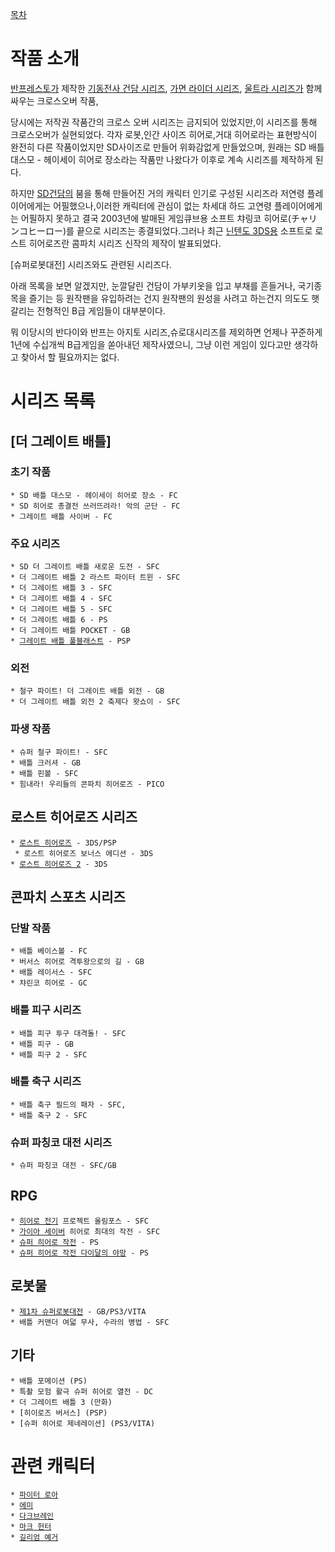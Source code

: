 [[목차]]

= 작품 소개 =
[[반프레스토]]가 제작한 [[기동전사 건담 시리즈]], [[가면 라이더 시리즈]], [[울트라 시리즈]]가 함께 싸우는 크로스오버 작품,

당시에는 저작권 작품간의 크로스 오버 시리즈는 금지되어 있었지만,이 시리즈를 통해 크로스오버가 실현되었다. 각자 로봇,인간 사이즈 히어로,거대 히어로라는 표현방식이 완전히 다른 작품이었지만 SD사이즈로 만들어 위화감없게 만들었으며, 원래는 SD 배틀 대스모 - 헤이세이 히어로 장소라는 작품만 나왔다가 이후로 계속 시리즈를 제작하게 된다.

하지만 [[SD건담]]의 붐을 통해 만들어진 거의 캐릭터 인기로 구성된 시리즈라 저연령 플레이어에게는 어필했으나,이러한 캐릭터에 관심이 없는 차세대 하드 고연령 플레이어에게는 어필하지 못하고 결국 2003년에 발매된 게임큐브용 소프트 챠링코 히어로(チャリンコヒーロー)를 끝으로 시리즈는 종결되었다.그러나 최근 [[닌텐도 3DS]]용 소프트로 로스트 히어로즈란 콤파치 시리즈 신작의 제작이 발표되었다.

[슈퍼로봇대전] 시리즈와도 관련된 시리즈다.

아래 목록을 보면 알겠지만, 눈깔달린 건담이 가부키옷을 입고 부채를 흔들거나, 국기종목을 즐기는 등 원작팬을 유입하려는 건지 원작팬의 원성을 사려고 하는건지 의도도 햇갈리는 전형적인 B급 게임들이 대부분이다.

뭐 이당시의 반다이와 반프는 아지토 시리즈,슈로대시리즈를 제외하면 언제나 꾸준하게 1년에 수십개씩 B급게임을 쏟아내던 제작사였으니, 그냥 이런 게임이 있다고만 생각하고 찾아서 할 필요까지는 없다.

= 시리즈 목록 =
== [더 그레이트 배틀] ==
=== 초기 작품 ===
 * SD 배틀 대스모 - 헤이세이 히어로 장소 - FC
 * SD 히어로 총결전 쓰러뜨려라! 악의 군단 - FC 
 * 그레이트 배틀 사이버 - FC
=== 주요 시리즈 ===
 * SD 더 그레이트 배틀 새로운 도전 - SFC
 * 더 그레이트 배틀 2 라스트 파이터 트윈 - SFC
 * 더 그레이트 배틀 3 - SFC
 * 더 그레이트 배틀 4 - SFC
 * 더 그레이트 배틀 5 - SFC
 * 더 그레이트 배틀 6 - PS
 * 더 그레이트 배틀 POCKET - GB
 * [[그레이트 배틀 풀블래스트]] - PSP
=== 외전 ===
 * 철구 파이트! 더 그레이트 배틀 외전 - GB
 * 더 그레이트 배틀 외전 2 축제다 왓쇼이 - SFC
=== 파생 작품 ===
 * 슈퍼 철구 파이트! - SFC
 * 배틀 크러셔 - GB
 * 배틀 핀볼 - SFC
 * 힘내라! 우리들의 콘파치 히어로즈 - PICO 

== 로스트 히어로즈 시리즈 ==
 * [[로스트 히어로즈]] - 3DS/PSP
  * 로스트 히어로즈 보너스 에디션 - 3DS
 * [[로스트 히어로즈 2]] - 3DS
== 콘파치 스포츠 시리즈 ==
=== 단발 작품 ===
 * 배틀 베이스볼 - FC
 * 버서스 히어로 격투왕으로의 길 - GB
 * 배틀 레이서스 - SFC
 * 챠린코 히어로 - GC
=== 배틀 피구 시리즈 ===
 * 배틀 피구 투구 대격돌! - SFC
 * 배틀 피구 - GB
 * 배틀 피구 2 - SFC
=== 배틀 축구 시리즈 ===
 * 배틀 축구 필드의 패자 - SFC,
 * 배틀 축구 2 - SFC
=== 슈퍼 파칭코 대전 시리즈 ===
 * 슈퍼 파칭코 대전 - SFC/GB
== RPG ==
 * [[히어로 전기]] 프로젝트 올림포스 - SFC
 * [[가이아 세이버]] 히어로 최대의 작전 - SFC
 * [[슈퍼 히어로 작전]] - PS
 * [[슈퍼 히어로 작전 다이달의 야망]] - PS

== 로봇물 ==
 * [[제1차 슈퍼로봇대전]] - GB/PS3/VITA
 * 배틀 커맨더 여덟 무사, 수라의 병법 - SFC
== 기타 ==
 * 배틀 포메이션 (PS)
 * 특촬 모험 활극 슈퍼 히어로 열전 - DC
 * 더 그레이트 배틀 3 (만화)
 * [히이로즈 버서스] (PSP)
 * [슈퍼 히어로 제네레이션] (PS3/VITA)

= 관련 캐릭터 =
 * [[파이터 로아]]
 * [[에미]]
 * [[다크브레인]]
 * [[마크 헌터]]
 * [[길리엄 예거]]
